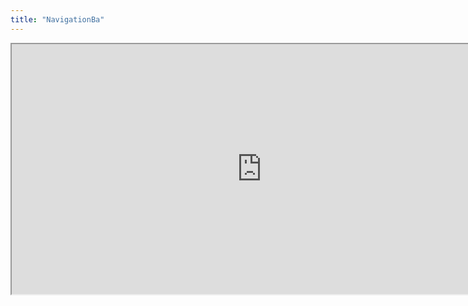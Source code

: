 ```yaml
---
title: "NavigationBa"
---
```


<iframe width="800px" height="400px" src="https://www.figma.com/embed?embed_host=share&url=https://www.figma.com/design/Zgspj1fLESA1zjk2FxtmEi/Untitled?node-id=1-154&t=W1GBxVKYeQVatPBP-4" allowfullscreen />

The Navigation Bar is used at the top of the page to show brand identity, the current page title or selector, and common actions (share, go home, etc.). This component mirrors the Figma design and provides two color themes (Black/White) and two functional variants (Default/Title).When to Use

- The top bar needs both a Status Bar and a Function Bar layout
- Show the current page title and support a dropdown to switch pages or groups
- Provide common actions on the right (e.g., Share, Home)
- Aim for an iOS-like visual and spacing system on mobile

## Preview

\> The preview supports switching color (Black/White) and variant (Default/Title), and includes demo handlers for Logo click, Title click, Share, and Home.

## Design Parity

- Color themes: `On Black` and `On White`, matching dark/light backgrounds; text and icon colors invert with the theme
- Status Bar: follows Figma spacing and layout (time on the left, status icons on the right); status visuals are simplified for web compatibility
- Function Bar (MP bar): three-part layout (left Logo, center title selector, right actions) with spacing, radii, and sizes mapped from the design
- Title selector: pill with radius `20px`, theme-tinted background, `Chevron Down` icon `24×24`
- Actions area: radius `16px`, inner button size `18×18`, spacing and padding match Figma

## Interactions

- `Logo`: triggers `onLogoClick`
- `Title`: triggers `onTitleClick`; centered in the `title` variant
- `Share`: triggers `onShare`
- `Home`: triggers `onHome`

## Styling (CSS Modules)

- Stylesheet: `css/navigation-bar.module.css`
- Key variables: `--nav-bg`, `--text-color`, `--pill-bg`
- Responsive: tighter spacing and padding on narrow screens to preserve density and usability
- Accessibility: reduce motion disables transitions; semantic `aria-label` and `aria-haspopup` annotations

## Icons

- All icons are Figma-exported SVGs: `/public/icons/chevron-down.svg`, `/public/icons/icon-share.svg`, `/public/icons/icon-home.svg`, `/public/icons/logo.svg`
- Maintain design-consistent sizes and padding; avoid extra compression or style migration